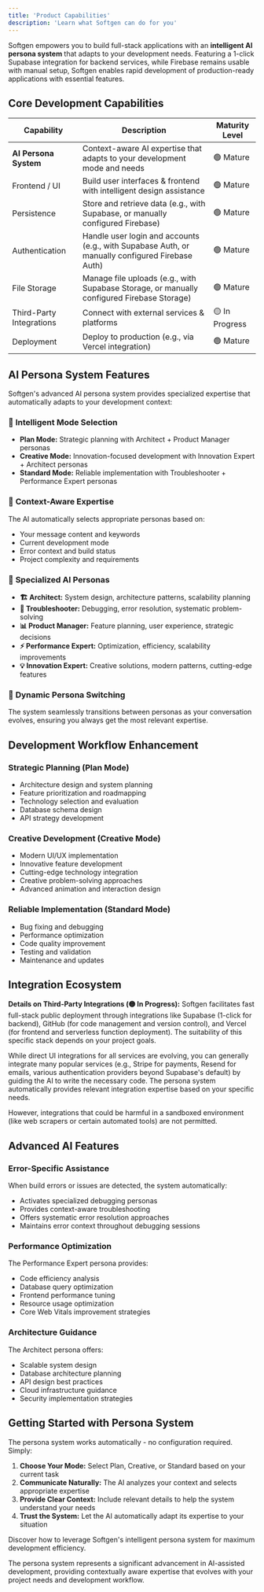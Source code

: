 ```yaml
---
title: 'Product Capabilities'
description: 'Learn what Softgen can do for you'
---
```


Softgen empowers you to build full-stack applications with an **intelligent AI persona system** that adapts to your development needs. Featuring a 1-click Supabase integration for backend services, while Firebase remains usable with manual setup, Softgen enables rapid development of production-ready applications with essential features.

## Core Development Capabilities

| Capability | Description | Maturity Level |
| --- | --- | --- |
| **AI Persona System** | Context-aware AI expertise that adapts to your development mode and needs | 🟢 Mature |
| Frontend / UI | Build user interfaces & frontend with intelligent design assistance | 🟢 Mature |
| Persistence | Store and retrieve data (e.g., with Supabase, or manually configured Firebase) | 🟢 Mature |
| Authentication | Handle user login and accounts (e.g., with Supabase Auth, or manually configured Firebase Auth) | 🟢 Mature |
| File Storage | Manage file uploads (e.g., with Supabase Storage, or manually configured Firebase Storage) | 🟢 Mature |
| Third-Party Integrations | Connect with external services & platforms | 🟡 In Progress |
| Deployment | Deploy to production (e.g., via Vercel integration) | 🟢 Mature |

## AI Persona System Features

Softgen's advanced AI persona system provides specialized expertise that automatically adapts to your development context:

### 🧠 **Intelligent Mode Selection**
- **Plan Mode:** Strategic planning with Architect + Product Manager personas
- **Creative Mode:** Innovation-focused development with Innovation Expert + Architect personas  
- **Standard Mode:** Reliable implementation with Troubleshooter + Performance Expert personas

### 🎯 **Context-Aware Expertise**
The AI automatically selects appropriate personas based on:
- Your message content and keywords
- Current development mode
- Error context and build status
- Project complexity and requirements

### 👥 **Specialized AI Personas**
- **🏗️ Architect:** System design, architecture patterns, scalability planning
- **🔧 Troubleshooter:** Debugging, error resolution, systematic problem-solving
- **📊 Product Manager:** Feature planning, user experience, strategic decisions
- **⚡ Performance Expert:** Optimization, efficiency, scalability improvements
- **💡 Innovation Expert:** Creative solutions, modern patterns, cutting-edge features

### 🔄 **Dynamic Persona Switching**
The system seamlessly transitions between personas as your conversation evolves, ensuring you always get the most relevant expertise.

## Development Workflow Enhancement

### **Strategic Planning (Plan Mode)**
- Architecture design and system planning
- Feature prioritization and roadmapping
- Technology selection and evaluation
- Database schema design
- API strategy development

### **Creative Development (Creative Mode)**
- Modern UI/UX implementation
- Innovative feature development
- Cutting-edge technology integration
- Creative problem-solving approaches
- Advanced animation and interaction design

### **Reliable Implementation (Standard Mode)**
- Bug fixing and debugging
- Performance optimization
- Code quality improvement
- Testing and validation
- Maintenance and updates

## Integration Ecosystem

**Details on Third-Party Integrations (🟡 In Progress):**
Softgen facilitates fast full-stack public deployment through integrations like Supabase (1-click for backend), GitHub (for code management and version control), and Vercel (for frontend and serverless function deployment). The suitability of this specific stack depends on your project goals.

While direct UI integrations for all services are evolving, you can generally integrate many popular services (e.g., Stripe for payments, Resend for emails, various authentication providers beyond Supabase's default) by guiding the AI to write the necessary code. The persona system automatically provides relevant integration expertise based on your specific needs.

However, integrations that could be harmful in a sandboxed environment (like web scrapers or certain automated tools) are not permitted.

## Advanced AI Features

### **Error-Specific Assistance**
When build errors or issues are detected, the system automatically:
- Activates specialized debugging personas
- Provides context-aware troubleshooting
- Offers systematic error resolution approaches
- Maintains error context throughout debugging sessions

### **Performance Optimization**
The Performance Expert persona provides:
- Code efficiency analysis
- Database query optimization
- Frontend performance tuning
- Resource usage optimization
- Core Web Vitals improvement strategies

### **Architecture Guidance**
The Architect persona offers:
- Scalable system design
- Database architecture planning
- API design best practices
- Cloud infrastructure guidance
- Security implementation strategies

## Getting Started with Persona System

The persona system works automatically - no configuration required. Simply:

1. **Choose Your Mode:** Select Plan, Creative, or Standard based on your current task
2. **Communicate Naturally:** The AI analyzes your context and selects appropriate expertise
3. **Provide Clear Context:** Include relevant details to help the system understand your needs
4. **Trust the System:** Let the AI automatically adapt its expertise to your situation

<Card title="Learn More About AI Personas" href="/guides/prompting/persona-system" icon="users">
  Discover how to leverage Softgen's intelligent persona system for maximum development efficiency.
</Card>

The persona system represents a significant advancement in AI-assisted development, providing contextually aware expertise that evolves with your project needs and development workflow.

